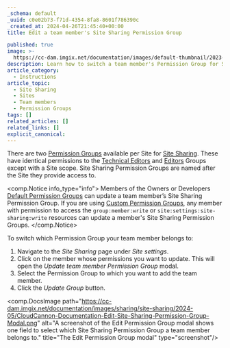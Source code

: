 ```yaml
---
_schema: default
_uuid: c0e02b73-f71d-4354-8fa8-8601f786390c
_created_at: 2024-04-26T21:45:40+00:00
title: Edit a team member's Site Sharing Permission Group

published: true
image: >-
  https://cc-dam.imgix.net/documentation/images/default-thumbnail/2023-Q4/CloudCannon-Documentation-Thumbnail.png
description: Learn how to switch a team member's Permission Group for Site Sharing.
article_category:
  - Instructions
article_topic:
  - Site Sharing
  - Sites
  - Team members
  - Permission Groups
tags: []
related_articles: []
related_links: []
explicit_canonical:
---
```

There are two [Permission Groups](/documentation/articles/what-are-permission-groups/) available per Site for [Site Sharing](/documentation/articles/share-a-site-with-site-sharing/). These have identical permissions to the [Technical Editors](/documentation/articles/what-are-default-permission-groups/#technical-editors) and [Editors](/documentation/articles/what-are-default-permission-groups/#editors) Groups except with a Site scope. Site Sharing Permission Groups are named after the Site they provide access to.

<comp.Notice info_type="info">
  Members of the Owners or Developers [Default Permission Groups](/documentation/articles/what-are-default-permission-groups/) can update a team member’s Site Sharing Permission Group. If you are using [Custom Permission Groups](/documentation/articles/what-are-custom-permission-groups/), any member with permission to access the `group:member:write` or `site:settings:site-sharing:write` resources can update a member's Site Sharing Permission Groups.
</comp.Notice>

To switch which Permission Group your team member belongs to:

1. Navigate to the *Site Sharing* page under *Site settings*.
2. Click on the member whose permissions you want to update. This will open the *Update team member Permission Group* modal.
3. Select the Permission Group to which you want to add the team member.
4. Click the *Update Group* button.

<comp.DocsImage path="https://cc-dam.imgix.net/documentation/images/sharing/site-sharing/2024-05/CloudCannon-Documentation-Edit-Site-Sharing-Permission-Group-Modal.png" alt="A screenshot of the Edit Permission Group modal shows one field to select which Site Sharing Permission Group a team member belongs to." title="The Edit Permission Group modal" type="screenshot"/>